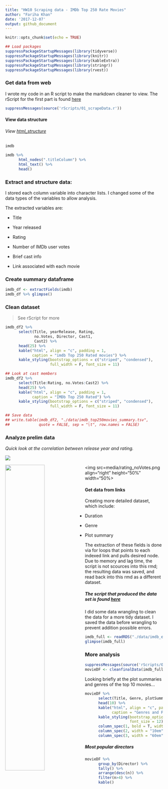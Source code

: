 ```yaml
---
title: "HW10 Scraping data - IMDb Top 250 Rate Movies"
author: "Fariha Khan"
date: '2017-12-07'
output: github_document
---
```


```r
knitr::opts_chunk$set(echo = TRUE)
```


```r
## Load packages
suppressPackageStartupMessages(library(tidyverse)) 
suppressPackageStartupMessages(library(knitr))
suppressPackageStartupMessages(library(kableExtra))
suppressPackageStartupMessages(library(stringr))
suppressPackageStartupMessages(library(rvest))
```


### Get data from web
I wrote my code in an R script to make the markdown cleaner to view.
The rScript for the first part is found [here]()
```r
suppressMessages(source('rScripts/01_scrapeData.r'))
```


#### View data structure

###### View [html_structure](https://github.com/farihakhan/STAT547-hw-khan-fariha/blob/master/hw_10/html_structure.md)


```r
imdb

imdb %>%
      html_nodes(".titleColumn") %>% 
      html_text() %>%
      head()
```


### Extract and structure data:

I stored each column variable into character lists. I changed some of the data types of the variables to allow analysis.

The extracted variables are:

 - Title
 
 - Year released
 
 - Rating 
 
 - Number of IMDb user votes
 
 - Brief cast info
 
 - Link associated with each movie



### Create summary dataframe

```r

imdb_df <- extractFields(imdb)
imdb_df %>% glimpse()

```

### Clean dataset

> See rScript for more

```r
imdb_df2 %>% 
      select(Title, yearRelease, Rating,
             no.Votes, Director, Cast1,
             Cast2) %>% 
      head(25) %>% 
      kable("html", align = "c", padding = 1,
            caption = "imdb Top 250 Rated movies") %>% 
      kable_styling(bootstrap_options = c("striped", "condensed"), 
                    full_width = F, font_size = 11)

## Look at cast members
imdb_df2 %>% 
      select(Title:Rating, no.Votes:Cast2) %>% 
      head(25) %>% 
      kable("html", align = "c", padding = 1,
            caption = "IMDb Top 250 Rated") %>% 
      kable_styling(bootstrap_options = c("striped", "condensed"), 
                    full_width = F, font_size = 11)
``` 

```r
## Save data
## write.table(imdb_df2, "./data/imdb_top250movies_summary.tsv",
##             quote = FALSE, sep = "\t", row.names = FALSE)

```

### Analyze prelim data

*Quick look at the correlation between release year and rating.*


<img src="media/yearRelease_hist.png" align="middle">
<div>
<img src=media/yearRelease_rating.png align="left" height="50%" width="50%">
<img src=media/rating_noVotes.png align="right" height="50%" width="50%>
</div>
<p> </p>

#### Get data from links

Creating more detailed dataset, which include:

 - Duration
 
 - Genre
 
 - Plot summary
 

The extraction of these fields is done via for loops that points to each indexed link and pulls desired node. Due to memory and lag time, the script is not scources into this rmd; the resulting data was saved, and read back into this rmd as a different dataset. 

##### The script that produced the data set is found [here](https://github.com/farihakhan/STAT547-hw-khan-fariha/blob/master/hw_10/rScripts/02_scrapeData.r)

I did some data wrangling to clean the data for a more tidy dataset.
I saved the data before wrangling to prevent addition possible errors.

```r
imdb_full <- readRDS("./data/imdb_extractedInfo.rds")
glimpse(imdb_full)
```

### More analysis

```r
suppressMessages(source('rScripts/03_scrapeData.r'))
movieDF <- cleanfinalData(imdb_full)

```

Looking briefly at the plot summaries and genres of the top 10 movies...
```r
movieDF %>% 
      select(Title, Genre, plotSummary) %>% 
      head(10) %>% 
      kable("html", align = "c", padding = 1,
            caption = "Genres and Plots") %>% 
      kable_styling(bootstrap_options = c("striped", "condensed"), 
                    font_size = 12) %>% 
      column_spec(1, bold = T, width = "20em") %>%
      column_spec(2, width = "10em") %>%
      column_spec(3, width = "60em")
```


##### Most popular directors

```r
movieDF %>% 
      group_by(Director) %>% 
      tally() %>% 
      arrange(desc(n)) %>% 
      filter(n>4) %>% 
      kable()
```

